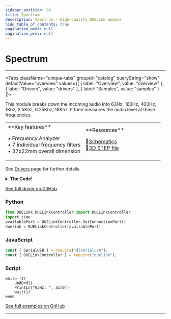 ```yaml
---
sidebar_position: 90
title: Spectrum
description: Spectrum - High-quality DUELink module
hide_table_of_contents: true
pagination_next: null
pagination_prev: null
---
```



# Spectrum

<ImageSection 
  product="sospectrum-a"
  tagline="Spectrum Analyzer"
/>

---

<Tabs className="unique-tabs" groupid="catalog" queryString="show" defaultValue="overview"
  values={[
    {
        label: "Overview",
        value: "overview"
    },
    {
        label: "Drivers",
        value: "drivers"
    },
    {
        label: "Samples",
        value: "samples"
    }
]}>

<TabItem value="overview">

This module breaks down the incoming audio into 63Hz, 160Hz, 400Hz, 1Khz, 2.5Khz, 6.25Khz, 16Khz. It then measures the audio level at these frequencies.

<table><td width='50%'>
**Key features**

• Frequency Analyzer<br/>
• 7 individual frequency filters<br/>
• 37x22mm overall dimension<br/>

</td><td width='50%'>
**Resources**
 
📄[Schematics](/sch/gdl-sospectrum-a.pdf)<br/>
🔩[3D STEP file](/3d/gdl-sospectrum-a.step)<br/>
</td></table>

</TabItem>

<TabItem value="drivers">

See [Drivers](/docs/engine/drivers) page for further details.

<details>
<summary><strong>The Code!</strong></summary>

**Spectrum Driver**

```batch
##### Spectrum Driver #####

fn DVer()
    return 1.0
fend

Alias(strobePin=5, resetPin=3)
 
Dim a1[7]
 
fn Init() 
    DWrite(strobePin,1)
    DWrite(resetPin,1)
    Wait(1)
 
    DWrite(strobePin,0)
    Wait(1)
 
    DWrite(resetPin,1)
    Wait(1)
 
    DWrite(strobePin,1)
    Wait(1)
 
    DWrite(strobePin,0)
    Wait(1)
 
    DWrite(resetPin,0)
    Wait(1)
fend
 
fn UpdBnd() 
    for i = 0 to 7
        a1[i] = VRead(4)/3.3*100
 
        _t = TickUs()
 
        DWrite(strobePin,1)
        while (TickUs() - _t < 50) #Wait 50us
        wend
 
        DWrite(strobePin,0)
        while (TickUs() - _t < 100) #Wait 50us
        wend
    next
fend
 
Init()

####################
```

</details>

[See full driver on GitHub](https://github.com/ghi-electronics/duelink-website/tree/main/static/code/drivers)

</TabItem>

<TabItem value="samples">

### Python

```python
from DUELink.DUELinkController import DUELinkController
import time
availablePort = DUELinkController.GetConnectionPort()
duelink = DUELinkController(availablePort)
```

### JavaScript

```javascript
const { SerialUSB } = require("dlserialusb");
const { DUELinkController } = require("duelink");
```

### Script

```batch
while (1)
    UpdBnd()
    PrintLn("63Hz: ", a1[0])
    wait(1)
wend

```

[See full examples on GitHub](https://github.com/ghi-electronics/duelink-website/tree/main/static/code/samples)

</TabItem>

</Tabs>

---

<OrderSection
    product="DUELink Spectrum"
    partnumber="GDL-SOSPECTRUM-A"
    price="$0.00"
/>
